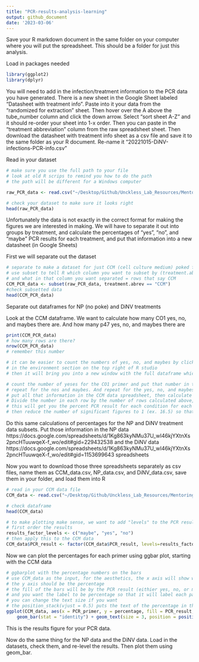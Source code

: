 ```yaml
---
title: "PCR-results-analysis-learning"
output: github_document
date: '2023-03-06'
---
```


Save your R markdown document in the same folder on your computer where you will put the spreadsheet. This should be a folder for just this analysis. 

Load in packages needed
```r
library(ggplot2)
library(dplyr)
```


You will need to add in the infection/treatment information to the PCR data you have generated. There is a new sheet in the Google Sheet labeled "Datasheet with treatment info". Paste into it your data from the "randomized for extraction" sheet. Then hover over the A above the tube_number column and click the down arrow. Select "sort sheet A-Z" and it should re-order your sheet into 1-x order. Then you can paste in the "treatment abbreviation" column from the raw spreadsheet sheet. Then download the datasheet with treatment info sheet as a csv file and save it to the same folder as your R document. 
Re-name it "20221015-DiNV-infections-PCR-info.csv"

Read in your dataset
```r
# make sure you use the full path to your file 
# look at old R scrips to remind you how to do the path 
# the path will be different for a Windows computer 

raw_PCR_data <- read.csv("~/Desktop/Github/Unckless_Lab_Resources/Mentoring_Resources/R_scripts_Learning_R_and_Stats/20221015-DiNV-infections-PCR-info.csv")

# check your dataset to make sure it looks right 
head(raw_PCR_data)

```

Unfortunately the data is not exactly in the correct format for making the figures we are interested in making. We will have to separate it out into groups by treatment, and calculate the percentages of "yes", "no", and "maybe" PCR results for each treatment, and put that information into a new datasheet (in Google Sheets) 

First we will separate out the dataset

```r
# separate to make a dataset for just CCM (cell culture medium) poked files 
# use subset to tell R which column you want to subset by (treatment.abrev)
# and what in that column you want separated = rows that say CCM 
CCM_PCR_data <- subset(raw_PCR_data, treatment.abrev == "CCM")
#check subsetted data 
head(CCM_PCR_data)
```

Separate out dataframes for NP (no poke) and DiNV treatments 

Look at the CCM dataframe. We want to calculate how many CO1 yes, no, and maybes there are. And how many p47 yes, no, and maybes there are

```r
print(CCM_PCR_data)
# how many rows are there? 
nrow(CCM_PCR_data)
# remember this number 

# it can be easier to count the numbers of yes, no, and maybes by clicking on the name of the dataframe 
# in the environment section on the top right of R studio
# then it will bring you into a new window with the full dataframe which is easier to look at 

# count the number of yeses for the CO1 primer and put that number in the CCM data sheet in this spreadsheet https://docs.google.com/spreadsheets/d/1Kg863kyNMu37U_wI46kjYXtnXs2pncHTuuwqeX-f_wo/edit#gid=2094850399 
# repeat for the nos and maybes. And repeat for the yes, no, and maybes for the p47 primer
# put all that information in the CCM data spreadsheet, then calculate the percentage
# Divide the number in each row by the number of rows calculated above, and multiply it by 100 
# this will get you the percent PCR result for each condition for each primer 
# then reduce the number of significant figures to 1 (ex. 16.5) so that it will be cleaner
```

Do this same calculations of percentages for the NP and DiNV treatment data subsets. Put those information in the NP data https://docs.google.com/spreadsheets/d/1Kg863kyNMu37U_wI46kjYXtnXs2pncHTuuwqeX-f_wo/edit#gid=229432538 and the DiNV data https://docs.google.com/spreadsheets/d/1Kg863kyNMu37U_wI46kjYXtnXs2pncHTuuwqeX-f_wo/edit#gid=1153699643 spreadsheets 

Now you want to download those three spreadsheets separately as csv files, name them as CCM_data.csv, NP_data.csv, and DiNV_data.csv, save them in your folder, and load them into R 

```r
# read in your CCM data file
CCM_data <- read.csv("~/Desktop/Github/Unckless_Lab_Resources/Mentoring_Resources/R_scripts_Learning_R_and_Stats/CCM_data.csv")

# check dataframe
head(CCM_data)

# to make plotting make sense, we want to add "levels" to the PCR results 
# first order the results 
results_factor_levels <- c("maybe", "yes", "no")
# then apply this to the CCM data
CCM_data$PCR_result <- factor(CCM_data$PCR_result, levels=results_factor_levels)
```

Now we can plot the percentages for each primer using ggbar plot, starting with the CCM data 

```r
# ggbarplot with the percentage numbers on the bars 
# use CCM_data as the input, for the aesthetics, the x axis will show which primer was used 
# the y axis should be the percentage 
# the fill of the bars will be by the PCR result (eithier yes, no, or maybe)
# and you want the label to be percentage so that it will label each part of the bar with the actual percent value
# you can change the text size if you want 
# the position_stack(vjust = 0.5) puts the text of the percentage in the middle of the bar and stacks the bars
ggplot(CCM_data, aes(x = PCR_primer, y = percentage, fill = PCR_result, label = percentage)) +
    geom_bar(stat = "identity") + geom_text(size = 3, position = position_stack(vjust = 0.5)) + theme_bw()
```

This is the results figure for your PCR data.

Now do the same thing for the NP data and the DiNV data. Load in the datasets, check them, and re-level the results. Then plot them using geom_bar. 
















